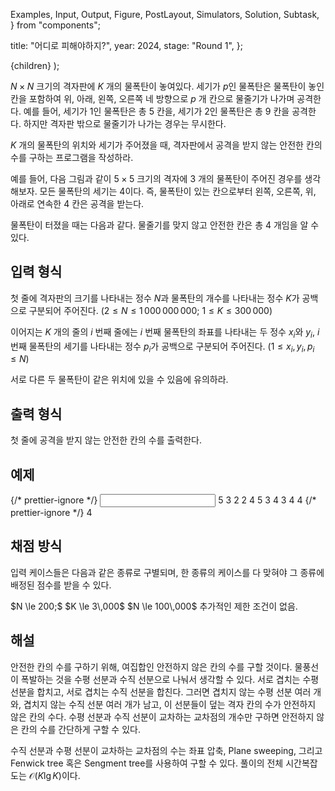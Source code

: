   Examples,
  Input,
  Output,
  Figure,
  PostLayout,
  Simulators,
  Solution,
  Subtask,
} from "components";

  title: "어디로 피해야하지?",
  year: 2024,
  stage: "Round 1",
};

  <PostLayout meta={meta}>{children}</PostLayout>
);

$N \times N$ 크기의 격자판에 $K$ 개의 물폭탄이 놓여있다.
세기가 $p$인 물폭탄은 물폭탄이 놓인 칸을 포함하여
위, 아래, 왼쪽, 오른쪽 네 방향으로 $p$ 개 칸으로 물줄기가 나가며 공격한다.
예를 들어, 세기가 $1$인 물폭탄은 총 $5$ 칸을, 세기가 $2$인 물폭탄은 총 $9$ 칸을 공격한다.
하지만 격자판 밖으로 물줄기가 나가는 경우는 무시한다.

$K$ 개의 물폭탄의 위치와 세기가 주어졌을 때,
격자판에서 공격을 받지 않는 안전한 칸의 수를 구하는 프로그램을 작성하라.

예를 들어, 다음 그림과 같이 $5 \times 5$ 크기의 격자에 $3$ 개의 물폭탄이 주어진
경우를 생각해보자. 모든 물폭탄의 세기는 $4$이다.
즉, 물폭탄이 있는 칸으로부터 왼쪽, 오른쪽, 위, 아래로 연속한 $4$ 칸은 공격을 받는다.

<div style={{ display: "flex" }}>
  <Figure
    src="/2024/15-1.dfebab59b73f3d69.png"
    width={250}
  />
</div>

물폭탄이 터졌을 때는 다음과 같다.
물줄기를 맞지 않고 안전한 칸은 총 $4$ 개임을 알 수 있다.

<div style={{ display: "flex" }}>
  <Figure
    src="/2024/15-2.509a2e491fc3f898.png"
    width={250}
  />
</div>

## 입력 형식

첫 줄에 격자판의 크기를 나타내는 정수 $N$과 물폭탄의 개수를 나타내는 정수 $K$가
공백으로 구분되어 주어진다.
($2 \le N \le 1\,000\,000\,000;$ $1 \le K \le 300\,000$)

이어지는 $K$ 개의 줄의 $i$ 번째 줄에는
$i$ 번째 물폭탄의 좌표를 나타내는 두 정수 $x_i$와 $y_i$,
$i$ 번째 물폭탄의 세기를 나타내는 정수 $p_i$가
공백으로 구분되어 주어진다.
($1 \le x_i, y_i, p_i \le N$)

서로 다른 두 물폭탄이 같은 위치에 있을 수 있음에 유의하라.

## 출력 형식

첫 줄에 공격을 받지 않는 안전한 칸의 수를 출력한다.

## 예제

<Examples>
  {/* prettier-ignore */}
  <Input>
5 3
2 2 4
5 3 4
3 4 4
  </Input>
  {/* prettier-ignore */}
  <Output>
4
  </Output>
</Examples>

## 채점 방식

입력 케이스들은 다음과 같은 종류로 구별되며, 한 종류의 케이스를 다 맞혀야 그 종류에 배정된 점수를 받을 수 있다.

<Subtask index={1} score={31}>
  $N \le 200;$ $K \le 3\,000$
</Subtask>
<Subtask index={2} score={38}>
  $N \le 100\,000$
</Subtask>
<Subtask index={3} score={31}>
  추가적인 제한 조건이 없음.
</Subtask>

## 해설

<Solution>
안전한 칸의 수를 구하기 위해, 여집합인 안전하지 않은 칸의 수를 구할 것이다.
물풍선이 폭발하는 것을 수평 선분과 수직 선분으로 나눠서 생각할 수 있다.
서로 겹치는 수평 선분을 합치고, 서로 겹치는 수직 선분을 합친다.
그러면 겹치지 않는 수평 선분 여러 개와, 겹치지 않는 수직 선분 여러 개가 남고,
이 선분들이 덮는 격자 칸의 수가 안전하지 않은 칸의 수다.
수평 선분과 수직 선분이 교차하는 교차점의 개수만 구하면 안전하지 않은 칸의 수를 간단하게 구할 수 있다.

수직 선분과 수평 선분이 교차하는 교차점의 수는
좌표 압축, Plane sweeping, 그리고 Fenwick tree 혹은 Sengment tree를 사용하여 구할 수 있다.
풀이의 전체 시간복잡도는 $\mathcal{O}\left( K \lg K \right)$이다.
</Solution>
